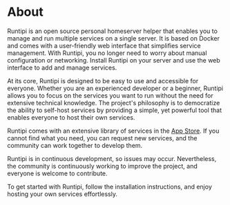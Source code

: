 
# About

Runtipi is an open source personal homeserver helper that enables you to manage and run multiple services on a single server.
It is based on Docker and comes with a user-friendly web interface that simplifies service management.
With Runtipi, you no longer need to worry about manual configuration or networking.
Install Runtipi on your server and use the web interface to add and manage services.

At its core, Runtipi is designed to be easy to use and accessible for everyone.
Whether you are an experienced developer or a beginner, Runtipi allows you to focus on the services you want to run without the need for extensive technical knowledge.
The project's philosophy is to democratize the ability to self-host services by providing a simple, yet powerful tool that enables everyone to host their own services.

Runtipi comes with an extensive library of services in the [App Store](/docs/apps-available).
If you cannot find what you need, you can request new services, and the community can work together to develop them.

Runtipi is in continuous development, so issues may occur. Nevertheless, the community is continuously working to improve the project, and everyone is welcome to contribute.

To get started with Runtipi, follow the installation instructions, and enjoy hosting your own services effortlessly.

<br />
<AppScreenshot />
